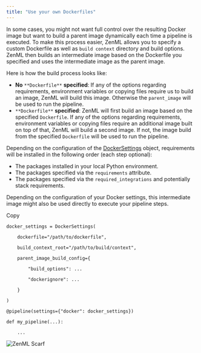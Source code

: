 ```yaml
---
title: "Use your own Dockerfiles"
---
```


In some cases, you might not want full control over the resulting Docker image but want to build a parent image dynamically each time a pipeline is executed. To make this process easier, ZenML allows you to specify a custom Dockerfile as well as `build context` directory and build options. ZenML then builds an intermediate image based on the Dockerfile you specified and uses the intermediate image as the parent image.

Here is how the build process looks like:

* **No** `**Dockerfile**` **specified**: If any of the options regarding requirements, environment variables or copying files require us to build an image, ZenML will build this image. Otherwise the `parent_image` will be used to run the pipeline.
* `**Dockerfile**` **specified**: ZenML will first build an image based on the specified `Dockerfile`. If any of the options regarding requirements, environment variables or copying files require an additional image built on top of that, ZenML will build a second image. If not, the image build from the specified `Dockerfile` will be used to run the pipeline.

Depending on the configuration of the [DockerSettings](https://sdkdocs.zenml.io/latest/core%5Fcode%5Fdocs/core-config/#zenml.config.docker%5Fsettings.DockerSettings) object, requirements will be installed in the following order (each step optional):

* The packages installed in your local Python environment.
* The packages specified via the `requirements` attribute.
* The packages specified via the `required_integrations` and potentially stack requirements.

Depending on the configuration of your Docker settings, this intermediate image might also be used directly to execute your pipeline steps.

Copy

```
docker_settings = DockerSettings(

    dockerfile="/path/to/dockerfile",

    build_context_root="/path/to/build/context",

    parent_image_build_config={

        "build_options": ...

        "dockerignore": ...

    }

)

@pipeline(settings={"docker": docker_settings})

def my_pipeline(...):

    ...
```

![ZenML Scarf](/images/how-to/customize-docker-builds)